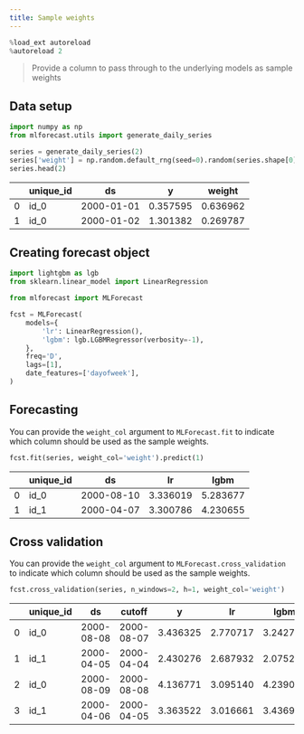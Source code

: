 ```yaml
---
title: Sample weights
---
```



```python
%load_ext autoreload
%autoreload 2
```


> Provide a column to pass through to the underlying models as sample
> weights

## Data setup

```python
import numpy as np
from mlforecast.utils import generate_daily_series
```


```python
series = generate_daily_series(2)
series['weight'] = np.random.default_rng(seed=0).random(series.shape[0])
series.head(2)
```

|     | unique_id | ds         | y        | weight   |
|-----|-----------|------------|----------|----------|
| 0   | id_0      | 2000-01-01 | 0.357595 | 0.636962 |
| 1   | id_0      | 2000-01-02 | 1.301382 | 0.269787 |

## Creating forecast object

```python
import lightgbm as lgb
from sklearn.linear_model import LinearRegression

from mlforecast import MLForecast
```


```python
fcst = MLForecast(
    models={
        'lr': LinearRegression(),
        'lgbm': lgb.LGBMRegressor(verbosity=-1),
    },
    freq='D',
    lags=[1],
    date_features=['dayofweek'],
)
```

## Forecasting

You can provide the `weight_col` argument to `MLForecast.fit` to
indicate which column should be used as the sample weights.

```python
fcst.fit(series, weight_col='weight').predict(1)
```

|     | unique_id | ds         | lr       | lgbm     |
|-----|-----------|------------|----------|----------|
| 0   | id_0      | 2000-08-10 | 3.336019 | 5.283677 |
| 1   | id_1      | 2000-04-07 | 3.300786 | 4.230655 |

## Cross validation

You can provide the `weight_col` argument to
`MLForecast.cross_validation` to indicate which column should be used as
the sample weights.

```python
fcst.cross_validation(series, n_windows=2, h=1, weight_col='weight')
```

|     | unique_id | ds         | cutoff     | y        | lr       | lgbm     |
|-----|-----------|------------|------------|----------|----------|----------|
| 0   | id_0      | 2000-08-08 | 2000-08-07 | 3.436325 | 2.770717 | 3.242790 |
| 1   | id_1      | 2000-04-05 | 2000-04-04 | 2.430276 | 2.687932 | 2.075247 |
| 2   | id_0      | 2000-08-09 | 2000-08-08 | 4.136771 | 3.095140 | 4.239010 |
| 3   | id_1      | 2000-04-06 | 2000-04-05 | 3.363522 | 3.016661 | 3.436962 |

